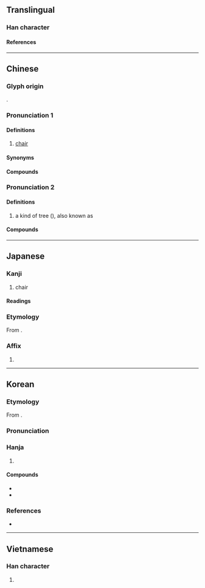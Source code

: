 {{character info}}
==Translingual==

===Han character===
{{Han char|rn=75|rad=木|as=08|sn=12|four=44921|canj=DKMR|ids=⿰木奇}}

====References====
{{Han ref|kx=0535.210|dkj=15009|dj=0923.110|hdz=21228.090|uh=6905}}

----

==Chinese==
{{zh-forms|alt=𣎷-Second round simplified}}

===Glyph origin===
{{Han etym}}
{{Han compound|木|奇|c1=s|c2=p|ls=psc}}.

===Pronunciation 1===
{{zh-pron
|m=yǐ
|c=ji2
|h=pfs=yí
|md=
|mn=í
|mn-t=in2
|w=2i
|mc=2
|oc=1,2
|cat=n
}}

====Definitions====
{{zh-hanzi}}

# [[chair]] {{zh-mw|c:張}}

====Synonyms====
{{zh-dial|椅子}}

====Compounds====
{{zh-der|坐紅椅子|坐交椅|座椅|帆布椅|交椅|安樂椅|太師交椅|太師椅|按摩椅|搖椅|椅墊|折椅|椅披|椅子|涼椅|東坡椅兒|桌椅板凳|禪椅|轉椅|鵝項椅|藤椅|電椅|躺椅|紅椅子|輪椅|馬椅:bé-í}}

===Pronunciation 2===
{{zh-pron
|m=椅
|c=ji1
|mn=
|mn-t=i1
|mc=1
|oc=n,1
|cat=n
}}

====Definitions====
{{zh-hanzi}}

# a kind of tree ({{taxlink|Idesia polycarpa|species}}), also known as {{zh-l|*山桐子}}

====Compounds====
{{zh-der|椅桐|椅木}}

----

==Japanese==

===Kanji===
{{ja-kanji|grade=c|rs=木08}}

# chair

====Readings====
{{ja-readings
|goon=い
|kanon=い
|toon=い
}}

===Etymology===
{{ja-kanjitab|い|yomi=on}}
From {{der|ja|ltc|sort=|-}} {{ltc-l|椅|id=2}}.

===Affix===
{{ja-pos|affix|い}}

# {{only used in|ja|椅子||[[chair]]|tr=isu, ishi}}

----

==Korean==

===Etymology===
From {{der|ko|ltc|sort=의|-}} {{ltc-l|椅|id=2}}. 
{{hanja-ety
|dk={{hanja-dongguk|ᅙᅴᆼ〯|qǔy|i=y}}
|m={{hanja-hunmong|의〯|ǔy|器皿#중10A}}
|mh=[[교의|교〮의]] 의〯
}}
===Pronunciation===
{{ko-hanja-pron|의}}

===Hanja===
{{ko-hanja-search}}
{{ko-hanja|[[의자]]([[椅子]])|의}}

# {{hanja form of|의|[[chair]]}}

====Compounds====
{{der-top|Compounds}}
* {{ko-l|의자|椅子}}
* {{ko-l|교의|交椅}}
{{der-bottom}}

===References===
* {{R:hanjadoc|5108}}

----

==Vietnamese==

===Han character===
{{vi-readings|rs=木08|reading=[[ghế]], [[ỷ]], [[kỉ]], [[y]]}}

# {{rfdef|vi|sort=木08}}

{{cln|vi|Han tu}}